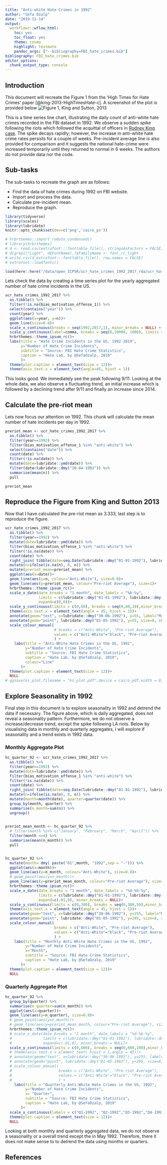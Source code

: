 ```yaml
---
title: "Anti-white Hate Crimes in 1992"
author: "Sefa Ozalp"
date: "2019-11-14"
output: 
  workflowr::wflow_html:
    toc: yes
    toc_float: yes
    theme: cosmo
    highlight: textmate
    pandoc_args: ["--bibliography=FBI_hate_crimes.bib"]
bibliography: FBI_hate_crimes.bib
editor_options:
  chunk_output_type: console
---
```


## Introduction
This document will recreate the Figure 1 from the 'High Times for Hate Crimes' paper [@king-2013-HighTimesHate-c]. A screenshot of the plot is provided below ![Figure 1, King and Sutton, 2013](assets/ks_static.png)

This is a time series line chart, illustrating the daily count of anti-white hate crimes recorded in the FBI dataset in 1992. We observe a sudden spike following the riots which followed the acquittal of officers in [Rodney King case](https://en.wikipedia.org/wiki/Rodney_King). The spike decays rapidly; however, the increase in anti-white hate crime rates persists for a couple of weeks. Pre-incident average line is also provided for comparison and it suggests the national hate-crime were increased temporarily until they returned to normal in 6 weeks. The authors do not provide data nor the code.

## Sub-tasks

The sub-tasks to recreate the graph are as follows:

- Find the data of hate crimes during 1992 on FBI website.
- Import and process the data. 
- Calculate pre-incident mean.
- Reproduce the graph. 


```r
library(tidyverse)
library(scales)
library(lubridate)
knitr::opts_chunk$set(dev=c('png','cairo_ps'))

```

```r
# hrbrthemes::import_roboto_condensed()
# library(hrbrthemes)
# d <- read.csv(extrafont:::fonttable_file(), stringsAsFactors = FALSE)
# d[grepl("Light", d$FontName),]$FamilyName <- font_rc_light
# write.csv(d,extrafont:::fonttable_file(), row.names = FALSE)
# extrafont::loadfonts()
```


```r
load(here::here("/data/open_ICPSR/ucr_hate_crimes_1992_2017_rda/ucr_hate_crimes_1992_2017.rda"))
```


Lets check the data by creating a time series plot for the yearly aggregated number of hate crime incidents in the US.

```r

ucr_hate_crimes_1992_2017 %>% 
  as.tibble() %>% 
  filter(!is.na(bias_motivation_offense_1)) %>% 
  select(contains("year")) %>% 
  count(year) %>% 
  ggplot(aes(x=year, y=n))+
  geom_line(size=0.8)+
  scale_x_continuous(breaks = seq(1992,2017,1), minor_breaks = NULL) +
  scale_y_continuous(label=comma, breaks = seq(0,10000, 1000), limits = c(0,10000), minor_breaks = NULL)+
  hrbrthemes::theme_ipsum_rc()+
  labs(title = "Hate Crime Incidents in the US, 1992-2019",
       y="Number of Hate Crime Incidents",
       subtitle = "Source: FBI Hate Crime Statistics",
       caption = "Hate Lab, by @SefaOzalp, 2019"
       )+
  theme(plot.caption = element_text(size = 12))+
  theme(axis.text.x = element_text(angle=45, hjust = 1))

```

This looks good. We immediately see the peak following 9/11. Looking at the whole data, we also observe a fluctuating trend, an initial increase which is followed by a declining trend after 9/11 and finally an increase since 2014.

## Calculate the pre-riot mean

Lets now focus our attention on 1992. This chunk will calculate the mean number of hate incidents per day in 1992.  


```r

preriot_mean <- ucr_hate_crimes_1992_2017 %>% 
  as.tibble() %>% 
  filter(year==1992) %>%
  filter(bias_motivation_offense_1 %in% "anti-white") %>% 
  select(contains("date")) %>% 
  count(date) %>% 
  filter(!is.na(date)) %>% 
  mutate(date=lubridate::ymd(date)) %>% 
  filter(date<lubridate::dmy("30-04-1992")) %>% 
  summarise(mean(n)) %>% 
  pull

preriot_mean
```


## Reproduce the Figure from King and Sutton 2013

Now that I have calculated the pre-riot mean as 3.333, last step is to reproduce the figure. 

```r
ucr_hate_crimes_1992_2017 %>% 
  as.tibble() %>% 
  filter(year==1992) %>%
  mutate(date=lubridate::ymd(date)) %>% 
  filter(bias_motivation_offense_1 %in% "anti-white") %>% 
  filter(!is.na(date)) %>% 
  count(date) %>% 
  right_join( tibble(date=seq.Date(lubridate::dmy("01-01-1992"), lubridate::dmy("31-12-1992"), by="day"))) %>% 
  mutate(n=ifelse(is.na(n), 0, n)) %>% 
  mutate(preriot_mean=preriot_mean) %>%
  ggplot(aes(x=date))+
  geom_line(aes(y=n, colour="Anti-White"), size=0.8)+
  geom_line(aes(y=preriot_mean, colour="Pre-riot Average"), size=1)+
  hrbrthemes::theme_ipsum_rc()+
  scale_x_date(date_breaks = "1 month", date_labels = "%b-%y", 
               limits = c(lubridate::dmy("01-01-1992"), lubridate::dmy("31-12-1992")),
               expand=c(0,0))+
  scale_y_continuous(limits = c(0,60), breaks = seq(0,60,10),minor_breaks = NULL)+
  theme(axis.text.x = element_text(angle = 45, hjust = 1))+
  annotate(geom="text", x=lubridate::dmy("30-06-1992"), y=55, label="May 1, 1992\nLAPD Officers acquitted\nin Rodney King case\ntwo days earlier,\non April 29." )+
  annotate(geom="point", lubridate::dmy("01-05-1992"), y=55, size=8, shape=21, fill="transparent")+
  scale_colour_manual(
                      # breaks = c("Anti-White", "Pre-riot Average"),
                      values = c("Anti-White"="black", "Pre-riot Average"="grey73")
                      ) +
    labs(title = "Anti-White Hate Crimes in the US, 1992",
         y="Number of Hate Crime Incidents",
         subtitle = "Source: FBI Hate Crime Statistics",
         caption = "Hate Lab, by @SefaOzalp, 2019",
         colour="Line"
       )+
  theme(plot.caption = element_text(size = 12))+
  NULL
# ggsave(ks_plot,filename = "ks_plot.pdf",device = cairo_pdf,width = 8, height = 6)
```

## Explore Seasonality in 1992

Final step in this document is to explore seasonality in 1992 and detrend the data if necessary. The figure above, which is daily aggregated, does not reveal a seasonality pattern. Furthermore, we do not observe a increase/decrease trend, except the spike following LA riots. Below by visualising data in monthly and quarterly aggregates, I will explore if seasonality and a trend exists in 1992 data. 

### Monthly Aggregate Plot

```r
hc_quarter_92 <- ucr_hate_crimes_1992_2017 %>% 
  as.tibble() %>% 
  filter(year==1992) %>%
  mutate(date=lubridate::ymd(date)) %>% 
  filter(bias_motivation_offense_1 %in% "anti-white") %>% 
  filter(!is.na(date)) %>% 
  count(date) %>% 
  right_join( tibble(date=seq.Date(lubridate::dmy("01-01-1992"), lubridate::dmy("31-12-1992"), by="day"))) %>% 
  mutate(n=ifelse(is.na(n), 0, n)) %>% 
  mutate(month=month(date), quarter=quarter(date)) %>% 
  group_by(month, quarter) %>% 
  summarise(n_month=sum(n)) %>% 
  ungroup() 
  

preriot_mean_month <- hc_quarter_92 %>% 
  # filter(month %in% c("January", "February", "March", "April")) %>% 
  filter(month <=4) %>% 
  summarise(mean(n_month)) %>% 
  pull


hc_quarter_92 %>% 
  mutate(month= dmy( paste("01",month, "1992",sep = "-"))) %>% 
  ggplot(aes(x=month))+
  geom_line(aes(y=n_month, colour="Anti-White"), size=0.8)+
  # geom_point(aes(y=n_month))+
  geom_line(aes(y=preriot_mean_month, colour="Pre-riot Average"), size=1)+
  hrbrthemes::theme_ipsum_rc()+
  scale_x_date(date_breaks = "1 month", date_labels = "%d-%b-%y", 
               limits = c(lubridate::dmy("01-01-1992"), lubridate::dmy("31-12-1992")),
               expand=c(.01,0), minor_breaks = NULL)+
  scale_y_continuous(limits = c(0,300), breaks = seq(0,300,50),minor_breaks = NULL)+
  theme(axis.text.x = element_text(angle = 45, hjust = 1))+
  annotate(geom="text", x=lubridate::dmy("30-06-1992"), y=255, label="May 1, 1992\nLAPD Officers acquitted\nin Rodney King case\ntwo days earlier,\non April 29." )+
  annotate(geom="point", lubridate::dmy("01-05-1992"), y=295, size=8, shape=21, fill="transparent")+
  scale_colour_manual(
                      breaks = c("Anti-White", "Pre-riot Average"),
                      values = c("Anti-White"="black", "Pre-riot Average"="grey73")
                      ) +
    labs(title = "Monthly Anti-White Hate Crimes in the US, 1992",
         y="Number of Hate Crime Incidents",
         x="Month",
         subtitle = "Source: FBI Hate Crime Statistics",
         caption = "Hate Lab, by @SefaOzalp, 2019"
       )+
  theme(plot.caption = element_text(size = 12))+
  NULL
```


### Quarterly Aggregate Plot
```r
hc_quarter_92 %>% 
  group_by(quarter) %>% 
  summarise(n_quarter=sum(n_month)) %>% 
  ggplot(aes(x=quarter))+
  geom_line(aes(y=n_quarter), size=0.8)+
  # geom_point(aes(y=n_month))+
  # geom_line(aes(y=preriot_mean_month, colour="Pre-riot Average"), size=1)+
  hrbrthemes::theme_ipsum_rc()+
  # scale_x_date(date_breaks = "1 month", date_labels = "%d-%b-%y", 
  #              limits = c(lubridate::dmy("01-01-1992"), lubridate::dmy("31-12-1992")),
  #              expand=c(.01,0), minor_breaks = NULL)+
  scale_y_continuous(limits = c(0,600), breaks = seq(0,600,100),minor_breaks = NULL)+
  # theme(axis.text.x = element_text( hjust = 1,angle = 45))+
  # annotate(geom="text", x=lubridate::dmy("30-06-1992"), y=255, label="May 1, 1992\nLAPD Officers acquitted\nin Rodney King case\ntwo days earlier,\non April 29." )+
  # annotate(geom="point", lubridate::dmy("01-05-1992"), y=295, size=8, shape=21, fill="transparent")+
  # scale_colour_manual(
  #                     breaks = c("Anti-White", "Pre-riot Average"),
  #                     values = c("Anti-White"="black", "Pre-riot Average"="grey73")
  #                     ) +
    labs(title = "Quarterly Anti-White Hate Crimes in the US, 1992",
         y="Number of Hate Crime Incidents",
         x= "Quarter",
         subtitle = "Source: FBI Hate Crime Statistics",
         caption = "Hate Lab, by @SefaOzalp, 2019"
       )+
  scale_x_continuous(labels = c("Q1-1992", "Q2-1992","Q3-1992","Q4-1992"))+
  theme(plot.caption = element_text(size = 12))+
  NULL
```


Looking at  both monthly and quarterly aggregated data, we do not observe a seasonality or a overall trend except the in May 1992. Therefore, there it does not make sense to to detrend the data using months or quarters. 

## References